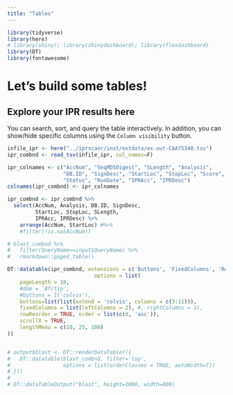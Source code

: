 ```yaml
---
title: "Tables"
---
```


```r
library(tidyverse)
library(here)
# library(shiny); library(shinydashboard); library(flexdashboard)
library(DT)
library(fontawesome)
```

# Let's build some tables!

## Explore your IPR results here

You can search, sort, and query the table interactively. In addition, you can show/hide specific columns using the `Column visibility` button.

```r
infile_ipr <- here("../iprscanr/inst/extdata/ex-out-CAA75348.tsv")
ipr_combnd <- read_tsv(infile_ipr, col_names=F)

ipr_colnames <- c("AccNum", "SeqMD5Digest", "SLength", "Analysis",
                  "DB.ID", "SignDesc", "StartLoc", "StopLoc", "Score",
                  "Status", "RunDate", "IPRAcc", "IPRDesc")
colnames(ipr_combnd) <- ipr_colnames

```

```r

ipr_combnd <- ipr_combnd %>%
  select(AccNum, Analysis, DB.ID, SignDesc,
         StartLoc, StopLoc, SLength,
         IPRAcc, IPRDesc) %>%
	arrange(AccNum, StartLoc) #%>%
	#filter(!is.na(AccNum))

# blast_combnd %>%
# 	filter(QueryName==input$QueryName) %>%
# 	rmarkdown::paged_table()

DT::datatable(ipr_combnd, extensions = c('Buttons', 'FixedColumns', 'RowReorder'),
							options = list(
	pageLength = 10,
	#dom = 'Bfrtip',
	#buttons = I('colvis'),
	buttons=list(list(extend = 'colvis', columns = c(3:11))),
	fixedColumns = list(leftColumns = 2), #, rightColumns = 1),
	rowReorder = TRUE, order = list(c(0, 'asc')),
	scrollX = TRUE,
	lengthMenu = c(10, 25, 100)
))


# output$blast <- DT::renderDataTable(({
#   DT::datatable(blast_combnd, filter='top',
#                 options = list(orderClasses = TRUE, autoWidth=T))
# }))
#
# DT::dataTableOutput("blast", height=1000, width=800)

```
